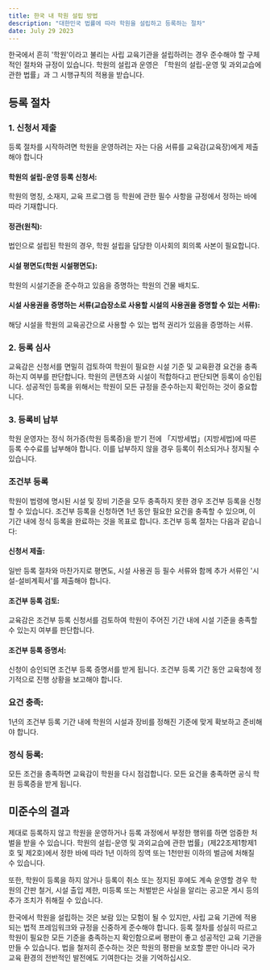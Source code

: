 ```yaml
---
title: 한국 내 학원 설립 방법
description: "대한민국 법률에 따라 학원을 설립하고 등록하는 절차"
date: July 29 2023
---
```

한국에서 흔히 '학원'이라고 불리는 사립 교육기관을 설립하려는 경우 준수해야 할 구체적인 절차와 규정이 있습니다. 
학원의 설립과 운영은 「학원의 설립-운영 및 과외교습에 관한 법률」과 그 시행규칙의 적용을 받습니다. 


## 등록 절차
### 1. 신청서 제출
등록 절차를 시작하려면 학원을 운영하려는 자는 다음 서류를 교육감(교육장)에게 제출해야 합니다

#### 학원의 설립-운영 등록 신청서: 
학원의 명칭, 소재지, 교육 프로그램 등 학원에 관한 필수 사항을 규정에서 정하는 바에 따라 기재합니다.

#### 정관(원칙): 
법인으로 설립된 학원의 경우, 학원 설립을 담당한 이사회의 회의록 사본이 필요합니다.

#### 시설 평면도(학원 시설평면도): 
학원의 시설기준을 준수하고 있음을 증명하는 학원의 건물 배치도.

#### 시설 사용권을 증명하는 서류(교습장소로 사용할 시설의 사용권을 증명할 수 있는 서류): 
해당 시설을 학원의 교육공간으로 사용할 수 있는 법적 권리가 있음을 증명하는 서류.

### 2. 등록 심사
교육감은 신청서를 면밀히 검토하여 학원이 필요한 시설 기준 및 교육환경 요건을 충족하는지 여부를 판단합니다. 
학원의 콘텐츠와 시설이 적합하다고 판단되면 등록이 승인됩니다. 
성공적인 등록을 위해서는 학원이 모든 규정을 준수하는지 확인하는 것이 중요합니다.

### 3. 등록비 납부
학원 운영자는 정식 허가증(학원 등록증)을 받기 전에 「지방세법」(지방세법)에 따른 등록 수수료를 납부해야 합니다. 
이를 납부하지 않을 경우 등록이 취소되거나 정지될 수 있습니다.

### 조건부 등록
학원이 법령에 명시된 시설 및 장비 기준을 모두 충족하지 못한 경우 조건부 등록을 신청할 수 있습니다. 
조건부 등록을 신청하면 1년 동안 필요한 요건을 충족할 수 있으며, 이 기간 내에 정식 등록을 완료하는 것을 목표로 합니다. 
조건부 등록 절차는 다음과 같습니다:

#### 신청서 제출: 
일반 등록 절차와 마찬가지로 평면도, 시설 사용권 등 필수 서류와 함께 추가 서류인 '시설-설비계획서'를 제출해야 합니다.

#### 조건부 등록 검토: 
교육감은 조건부 등록 신청서를 검토하여 학원이 주어진 기간 내에 시설 기준을 충족할 수 있는지 여부를 판단합니다.

#### 조건부 등록 증명서: 
신청이 승인되면 조건부 등록 증명서를 받게 됩니다. 
조건부 등록 기간 동안 교육청에 정기적으로 진행 상황을 보고해야 합니다.

### 요건 충족: 
1년의 조건부 등록 기간 내에 학원의 시설과 장비를 정해진 기준에 맞게 확보하고 준비해야 합니다.

### 정식 등록: 
모든 조건을 충족하면 교육감이 학원을 다시 점검합니다. 
모든 요건을 충족하면 공식 학원 등록증을 받게 됩니다.

## 미준수의 결과
제대로 등록하지 않고 학원을 운영하거나 등록 과정에서 부정한 행위를 하면 엄중한 처벌을 받을 수 있습니다. 
학원의 설립-운영 및 과외교습에 관한 법률」(제22조제1항제1호 및 제2호)에서 정한 바에 따라 1년 이하의 징역 또는 1천만원 이하의 벌금에 처해질 수 있습니다.

또한, 학원이 등록을 하지 않거나 등록이 취소 또는 정지된 후에도 계속 운영할 경우 학원의 간판 철거, 시설 출입 제한, 미등록 또는 처벌받은 사실을 알리는 공고문 게시 등의 추가 조치가 취해질 수 있습니다.



한국에서 학원을 설립하는 것은 보람 있는 모험이 될 수 있지만, 사립 교육 기관에 적용되는 법적 프레임워크와 규정을 신중하게 준수해야 합니다. 
등록 절차를 성실히 따르고 학원이 필요한 모든 기준을 충족하는지 확인함으로써 평판이 좋고 성공적인 교육 기관을 만들 수 있습니다. 
법을 철저히 준수하는 것은 학원의 평판을 보호할 뿐만 아니라 국가 교육 환경의 전반적인 발전에도 기여한다는 것을 기억하십시오.